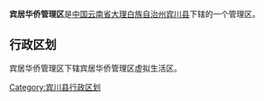 {{中国乡级行政区
|行政区全称 = 	宾居华侨管理区
|景观照片文件名 = 
|景观照片描述 = 
|汉语拼音 =
|其他语言 = 
|其他语言名称 = 
|位置图文件名 = 
|位置图描述 = 
|自定义图片=
|上级行政区 = [[云南省|云南省]][[大理白族自治州|大理白族自治州]][[宾川县|宾川县]]
|行政区类别 = 管理区
|行政区划代码 = 
|行政区划 = 
|村委会 = 
|居委会 = 
|建置时间 = 
|领导职位 = 
|领导名称 = 
|政府驻地 = 
|毗邻 = 
|地理坐标 = 
|总面积 = 
|总人口 = 
|户籍人口 = 
|户籍人口年份 = 
|常住人口 = 
|常住人口年份 = 
|人口密度 = 
|GDP = 
|邮政编码 = 
|电话区号 = 
|官方网站 = 
|网站名称 = 
}}
'''宾居华侨管理区'''是[[中华人民共和国|中国]][[云南省|云南省]][[大理白族自治州|大理白族自治州]][[宾川县|宾川县]]下辖的一个管理区。

== 行政区划 ==

宾居华侨管理区下辖宾居华侨管理区虚拟生活区。

{{云南行政区划小作品}}
{{宾川县行政区划}}

[[Category:宾川县行政区划|Category:宾川县行政区划]]